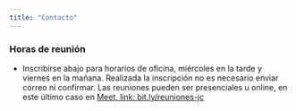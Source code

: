 ```yaml
---
title: "Contacto"
---
```


### Horas de reunión

- Inscribirse abajo para horarios de oficina, miércoles en la tarde y viernes en la mañana. Realizada la inscripción no es necesario enviar correo ni confirmar. Las reuniones pueden ser presenciales u online, en este último caso en [Meet, link: bit.ly/reuniones-jc](https://bit.ly/reuniones-jc)


<!-- Calendly inline widget begin -->
<div class="calendly-inline-widget" data-url="https://calendly.com/juancastillov/horas-oficina" style="min-width:320px;height:1280px;"></div>
<script type="text/javascript" src="https://assets.calendly.com/assets/external/widget.js"></script>
<!-- Calendly inline widget end -->
